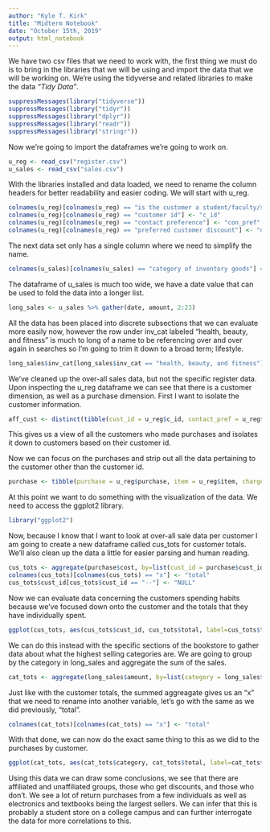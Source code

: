 ```yaml
---
author: "Kyle T. Kirk"
title: "Midterm Notebook"
date: "October 15th, 2019"
output: html_notebook
---
```


We have two csv files that we need to work with, the first thing we must do is to bring in the libraries that we will be using and import the data that we will be working on. We're using the tidyverse and related libraries to make the data *"Tidy Data"*.

```r
suppressMessages(library("tidyverse"))
suppressMessages(library("tidyr"))
suppressMessages(library("dplyr"))
suppressMessages(library("readr"))
suppressMessages(library("stringr"))
```

Now we're going to import the dataframes we're going to work on.

```r
u_reg <- read_csv("register.csv")
u_sales <- read_csv("sales.csv")
```

With the libraries installed and data loaded, we need to rename the column headers for better readability and easier coding. We will start with u_reg.

```r
colnames(u_reg)[colnames(u_reg) == "is the customer a student/faculty/staff (0) or unaffiliated (1)"] <- "aff"
colnames(u_reg)[colnames(u_reg) == "customer id"] <- "c_id"
colnames(u_reg)[colnames(u_reg) == "contact preference"] <- "con_pref"
colnames(u_reg)[colnames(u_reg) == "preferred customer discount"] <- "discount"
```

The next data set only has a single column where we need to simplify the name.

```r
colnames(u_sales)[colnames(u_sales) == "category of inventory goods"] <- "inv_cat"
```

The dataframe of u_sales is much too wide, we have a date value that can be used to fold the data into a longer list.

```r
long_sales <- u_sales %>% gather(date, amount, 2:23)
```

All the data has been placed into discrete subsections that we can evaluate more easily now, however the row under inv_cat labeled "health, beauty, and fitness" is much to long of a name to be referencing over and over again in searches so I'm going to trim it down to a broad term; lifestyle.

```r
long_sales$inv_cat[long_sales$inv_cat == "health, beauty, and fitness"] <- "lifestyle"
```

We've cleaned up the over-all sales data, but not the specific register data. Upon inspecting the u_reg dataframe we can see that there is a customer dimension, as well as a purchase dimension. First I want to isolate the customer information. 

```r
aff_cust <- distinct(tibble(cust_id = u_reg$c_id, contact_pref = u_reg$con_pref, news_get = u_reg$newsletter))
```

This gives us a view of all the customers who made purchases and isolates it down to customers based on their customer id. 

Now we can focus on the purchases and strip out all the data pertaining to the customer other than the customer id.

```r
purchase <- tibble(purchase = u_reg$purchase, item = u_reg$item, charge = u_reg$charge, cost = u_reg$price, cust_id = u_reg$c_id, aff = u_reg$aff)
```

At this point we want to do something with the visualization of the data. We need to access the ggplot2 library.

```r
library("ggplot2")
```

Now, because I know that I want to look at over-all sale data per customer I am going to create a new dataframe called cus_tots for customer totals. We'll also clean up the data a little for easier parsing and human reading.

```r
cus_tots <- aggregate(purchase$cost, by=list(cust_id = purchase$cust_id), FUN=sum)
colnames(cus_tots)[colnames(cus_tots) == "x"] <- "total"
cus_tots$cust_id[cus_tots$cust_id == "--"] <- "NULL"
```

Now we can evaluate data concerning the customers spending habits because we've focused down onto the customer and the totals that they have individually spent.

```r
ggplot(cus_tots, aes(cus_tots$cust_id, cus_tots$total, label=cus_tots$total)) + geom_bar(stat = "identity", fill = "lightblue") + scale_x_discrete("Customer ID") + scale_y_continuous("Spent") + theme(axis.text.x = element_text(angle = 90, vjust = 0.5)) + geom_text(size = 3, position = position_stack(vjust = .9))
```

We can do this instead with the specific sections of the bookstore to gather data about what the highest selling categories are. We are going to group by the category in long_sales and aggregate the sum of the sales.

```r
cat_tots <- aggregate(long_sales$amount, by=list(category = long_sales$inv_cat), FUN=sum)
```

Just like with the customer totals, the summed aggreagate gives us an "x" that we need to rename into another variable, let's go with the same as we did previously, "total".
```r
colnames(cat_tots)[colnames(cat_tots) == "x"] <- "total"
```

With that done, we can now do the exact same thing to this as we did to the purchases by customer.

```r
ggplot(cat_tots, aes(cat_tots$category, cat_tots$total, label=cat_tots$total)) + geom_bar(stat = "identity", fill = "lightblue") + scale_x_discrete("Customer ID") + scale_y_continuous("Spent") + theme(axis.text.x = element_text(angle = 90, vjust = 0.5)) + geom_text(size = 3, position = position_stack(vjust = 0.9))
```

Using this data we can draw some conclusions, we see that there are affiliated and unaffiliated groups, those who get discounts, and those who don't. We see a lot of return purchases from a few individuals as well as electronics and textbooks being the largest sellers. We can infer that this is probably a student store on a college campus and can further interrogate the data for more correlations to this.
